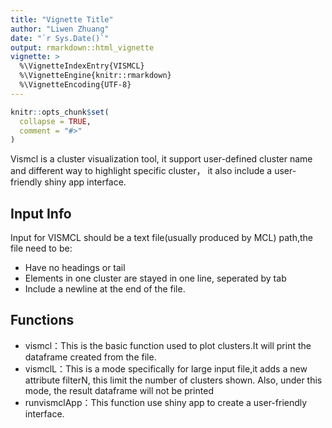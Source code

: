```yaml
---
title: "Vignette Title"
author: "Liwen Zhuang"
date: "`r Sys.Date()`"
output: rmarkdown::html_vignette
vignette: >
  %\VignetteIndexEntry{VISMCL}
  %\VignetteEngine{knitr::rmarkdown}
  %\VignetteEncoding{UTF-8}
---
```


```r
knitr::opts_chunk$set(
  collapse = TRUE,
  comment = "#>"
)
```
Vismcl is a cluster visualization tool, it support user-defined cluster name and different way to highlight specific cluster，
it also include a user-friendly shiny app interface.

## Input Info
Input for VISMCL should be a text file(usually produced by MCL) path,the file need to be:

- Have no headings or tail
- Elements in one cluster are stayed in one line, seperated by tab
- Include a newline at the end of the file.


## Functions

- vismcl：This is the basic function used to plot clusters.It will print the dataframe created from the file.
- vismclL：This is a mode specifically for large input file,it adds a new attribute filterN, this limit the number
of clusters shown. Also, under this mode, the result dataframe will not be printed
- runvismclApp：This function use shiny app to create a user-friendly interface.
